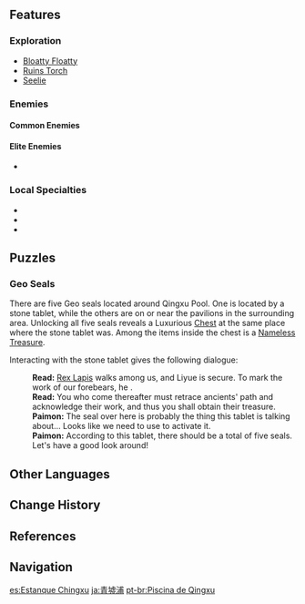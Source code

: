 {{Location Infobox
|image        = Qingxu Pool.png
|type         = Subarea
|region       = Liyue
|area         = Lisha
}}
{{Description|A ruined tower amid a verdant field. It still stands, defending a bygone age long returned to dust.|Qingxu's Forsaken Tower}}
{{Location Intro|{{Lang|'''Qingxu Pool'''|zh=青墟浦|zh_rm=Qīngxū-pǔ}}|description=<p>The ruins were underwater until the end of the [[Archon War]].<ref>{{Ref/Book|Diary of Roald the Adventurer|8}}</ref></p>}}

==Features==
===Exploration===
*[[Bloatty Floatty]]
*[[Ruins Torch]]
*[[Seelie]]

===Enemies===
====Common Enemies====
{{Column|2|
*{{Enemy List|Hilichurl Berserker;Cryo Hilichurl Shooter;Electro Hilichurl Shooter;Pyro Hilichurl Shooter;Large Dendro Slime;Treasure Hoarders: Scout;Treasure Hoarders: Electro Potioneer;Treasure Hoarders: Pyro Potioneer;Treasure Hoarders: Marksman;Treasure Hoarders: Gravedigger|x=0}}
}}

====Elite Enemies====
*{{Enemy List|Cryo Abyss Mage;Hydro Abyss Mage;Blazing Axe Mitachurl|x=0}}

===Local Specialties===
*{{Item|Cor Lapis}}
*{{Item|Noctilucous Jade}}
*{{Item|Qingxin}}

==Puzzles==
===Geo Seals===
There are five Geo seals located around Qingxu Pool. One is located by a stone tablet, while the others are on or near the pavilions in the surrounding area. Unlocking all five seals reveals a Luxurious [[Chest]] at the same place where the stone tablet was. Among the items inside the chest is a [[Nameless Treasure]].

Interacting with the stone tablet gives the following dialogue:
{{Dialogue start}}
:'''Read:''' [[Rex Lapis]] walks among us, and Liyue is secure. To mark the work of our forebears, he {{Color|buzzword|left here five seals, setting them within pavilions}}.
:'''Read:''' You who come thereafter must retrace ancients' path and acknowledge their work, and thus you shall obtain their treasure.
:'''Paimon:''' The seal over here is probably the thing this tablet is talking about... Looks like we need to use {{Color|buzzword|Geo}} to activate it.
:'''Paimon:''' According to this tablet, there should be a total of five seals. Let's have a good look around!
{{Dialogue end}}

==Other Languages==
{{Other Languages
|en      = Qingxu Pool
|zhs     = 青墟浦
|zhs_rm  = Qīngxū-pǔ
|zht     = 青墟浦
|zht_rm  = Qīngxū-pǔ
|zh_tl   = Green Ruins Riverbank
|ja      = {{Rubi|青|せい|墟|きょ|浦|うら}}
|ja_rm   = Seikyo-ura<ref>[[Map]], Label: Qingxu Pool (Japanese)</ref>
|ja_tl   = Green Ruins Riverbank{{Sino|ja}}
|ko      = {{tt|청허포|青墟浦}}
|ko_rm   = Cheongheo-po
|ko_tl   = Green Ruins Riverbank{{Sino|ko}}
|es      = Estanque Chingxu
|es_tl   = Qingxu Pool
|fr      = Ravine Qingxu
|fr_tl   = Qingxu Gully
|ru      = Озеро Цинсю
|ru_tl   = Qingxu Lake
|th      = Qingxu Pool
|vi      = Cửa Biển {{tt|Thanh Hư|青墟}}
|vi_tl   = Qingxu Estuary{{Sino|vi|part=1}}
|de      = Qingxu-Tümpel
|de_tl   = Qingxu Pool
|id      = Qingxu Pool
|pt      = Piscina de Qingxu
|pt_tl   = Qingxu Pool
}}

==Change History==
{{Change History|1.0}}

==References==
{{Reflist}}

==Navigation==
{{Area Navbox|Liyue}}

[[es:Estanque Chingxu]]
[[ja:青墟浦]]
[[pt-br:Piscina de Qingxu]]